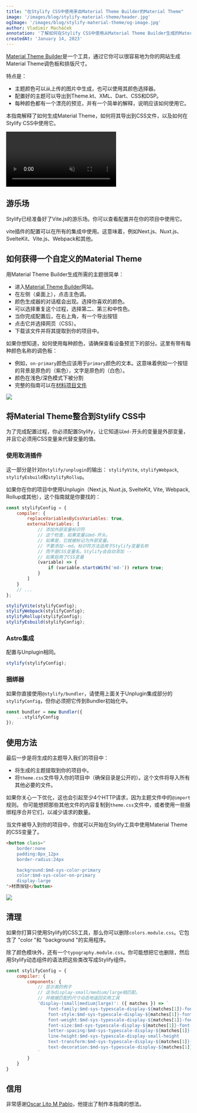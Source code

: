 ```yaml
---
title: "在Stylify CSS中使用来自Material Theme Builder的Material Theme"
image: '/images/blog/stylify-material-theme/header.jpg'
ogImage: '/images/blog/stylify-material-theme/og-image.jpg'
author: Vladimír Macháček
annotation: '了解如何在Stylify CSS中使用从Material Theme Builder生成的Material Theme，并在一分钟内提高你的工作效率。'
createdAt: 'January 14, 2023'
---
```


[Material Theme Builder](https://m3.material.io/theme-builder#/custom)是一个工具，通过它你可以很容易地为你的网站生成Material Theme调色板和排版尺寸。

特点是：
- 主题颜色可以从上传的图片中生成，也可以使用其颜色选择器。
- 配置好的主题可以导出到Theme.kt、XML、Dart、CSS和DSP。
- 每种颜色都有一个漂亮的预览，并有一个简单的解释，说明应该如何使用它。

本指南解释了如何生成Material Theme，如何将其导出到CSS文件，以及如何在Stylify CSS中使用它。

<video autoplay muted loop>
	<source src="/videos/material-theme-builder.mp4" type="video/mp4" />
</video>

## 游乐场
Stylify已经准备好了Vite.js的游乐场。你可以查看配置并在你的项目中使用它。

vite插件的配置可以在所有的集成中使用。这意味着，例如Next.js、Nuxt.js、SvelteKit、Vite.js、Webpack和其他。

<StackBlitzLink link="stylify-material-theme-example" />

## 如何获得一个自定义的Material Theme
用Material Theme Builder生成所需的主题很简单：
- 进入[Material Theme Builder](https://m3.material.io/theme-builder#/custom)网站。
- 在左侧（桌面上），点击主色调。
- 颜色生成器的对话框会出现。选择你喜欢的颜色。
- 可以选择重复这个过程，选择第二、第三和中性色。
- 当你完成配置后，在右上角，有一个导出按钮
- 点击它并选择网页（CSS）。
- 下载该文件并将其提取到你的项目中。

如果你想知道，如何使用每种颜色，请确保查看设备预览下的部分。这里有带有每种颜色名称的调色板：
- 例如，`on-primary`颜色应该用于`primary`颜色的文本。这意味着例如一个按钮的背景是原色的（紫色），文字是原色的（白色）。
- 颜色在浅色/深色模式下被分割
- 完整的指南可以在[材料项目文件](https://m3.material.io/styles/color/the-color-system/color-roles)

<img src="/images/blog/stylify-material-theme/colors-setup.png" loading="lazy" fetchpriority="low" />

## 将Material Theme整合到Stylify CSS中
为了完成配置过程，你必须配置Stylify，让它知道以`md-`开头的变量是外部变量，并且它必须用CSS变量来代替变量的值。

### 使用取消插件
这一部分是针对`@stylify/unplugin`的输出： `stylifyVite`, `stylifyWebpack`, `stylifyEsbuild`和`stylifyRollup`。

如果你在你的项目中使用Unplugin（Next.js, Nuxt.js, SvelteKit, Vite, Webpack, Rollup或其他），这个指南就是你要找的：
```javascript
const stylifyConfig = {
	compiler: {
		replaceVariablesByCssVariables: true,
		externalVariables: [
			// 添加外部变量标识符
			// 这个检查，如果变量以md-开头。
			// 如果是，它就被标记为外部变量。
			// 不要添加--md。标识符方法适用于Stylify变量名称
			// 而不是CSS变量名。Stylify会自动添加 --
			// 如果启用了CSS变量
			(variable) => {
				if (variable.startsWith('md-')) return true;
			}
		]
	}
	// ...
};

stylifyVite(stylifyConfig);
stylifyWebpack(stylifyConfig);
stylifyRollup(stylifyConfig);
stylifyEsbuild(stylifyConfig);
```

### Astro集成
配置与Unplugin相同。

```javascript
stylify(stylifyConfig);
```

### 捆绑器
如果你直接使用`@stylify/bundler`，请使用上面关于Unplugin集成部分的`stylifyConfig`，但你必须把它传到Bundler初始化中。

```javascript
const bundler = new Bundler({
	...stylifyConfig
});
```

## 使用方法
最后一步是将生成的主题导入我们的项目中：
- 将生成的主题提取到你的项目中。
- 将`theme.css`文件导入你的项目中（确保目录是公开的）。这个文件将导入所有其他必要的文件。

<Note>如果你关心一下优化，这也会引起至少4个HTTP请求，因为主题文件中的`@import`规则。</Note>
你可能想把那些其他文件的内容复制到<code>theme.css</code>文件中，或者使用一些捆绑程序合并它们，以减少请求的数量。

当文件被导入到你的项目中，你就可以开始在Stylify工具中使用Material Theme的CSS变量了。
```html
<button class="
	border:none
	padding:8px_12px
	border-radius:24px

	background:$md-sys-color-primary
	color:$md-sys-color-on-primary
	display-large
">材质按钮</button>
```

<img src="/images/blog/stylify-material-theme/buttons.png" loading="lazy" fetchpriority="low" />

## 清理
如果你打算只使用Stylify的CSS工具，那么你可以删除`colors.module.css`。它包含了 "color "和 "background "的实用程序。

除了颜色模块外，还有一个`typography.module.css`。你可能想把它也删除，然后用Stylify动态组件的语法把这些类改写成Stylify组件。

```javascript
const stylifyConfig = {
	compiler: {
		components: {
			// 显示类的例子
			// 这与display-small/medium/large相匹配。
			// 并根据匹配的尺寸动态地返回实用工具
			'display-(small|medium|large)': ({ matches }) => `
				font-family:$md-sys-typescale-display-${matches[1]}-font-family-name
				font-style:$md-sys-typescale-display-${matches[1]}-font-family-style
				font-weight:$md-sys-typescale-display-${matches[1]}-font-weight
				font-size:$md-sys-typescale-display-${matches[1]}-font-size
				letter-spacing:$md-sys-typescale-display-${matches[1]}-tracking
				line-height:$md-sys-typescale-display-small-height
				text-transform:$md-sys-typescale-display-${matches[1]}-text-transform
				text-decoration:$md-sys-typescale-display-${matches[1]}-text-decoration
			`
		}
	}
}
```

## 信用
非常感谢[Oscar Lito M Pablo](https://twitter.com/FlipOneUp)，他提出了制作本指南的想法。
